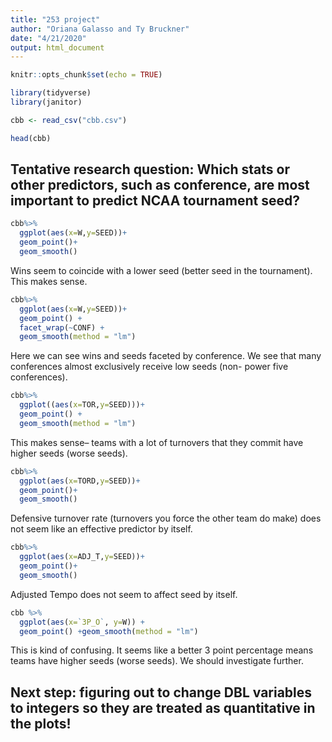 ```yaml
---
title: "253 project"
author: "Oriana Galasso and Ty Bruckner"
date: "4/21/2020"
output: html_document
---
```


```r
knitr::opts_chunk$set(echo = TRUE)
```

```r
library(tidyverse)
library(janitor)
```

```r
cbb <- read_csv("cbb.csv")
```

```r
head(cbb)
```


## Tentative research question: Which stats or other predictors, such as conference,  are most important to predict NCAA tournament seed? 

```r
cbb%>%
  ggplot(aes(x=W,y=SEED))+
  geom_point()+
  geom_smooth()
```

Wins seem to coincide with a lower seed (better seed in the tournament). This makes sense.

```r
cbb%>%
  ggplot(aes(x=W,y=SEED))+
  geom_point() +
  facet_wrap(~CONF) +
  geom_smooth(method = "lm")
```
Here we can see wins and seeds faceted by conference. We see that many conferences almost exclusively receive low seeds (non- power five conferences). 

```r
cbb%>%
  ggplot((aes(x=TOR,y=SEED)))+
  geom_point() +
  geom_smooth(method = "lm")
```

This makes sense-- teams with a lot of turnovers that they commit have higher seeds (worse seeds).

```r
cbb%>%
  ggplot(aes(x=TORD,y=SEED))+
  geom_point()+
  geom_smooth()
```

Defensive turnover rate (turnovers you force the other team do make) does not seem like an effective predictor by itself.

```r
cbb%>%
  ggplot(aes(x=ADJ_T,y=SEED))+
  geom_point()+
  geom_smooth()
```

Adjusted Tempo does not seem to affect seed by itself. 

```r
cbb %>%
  ggplot(aes(x=`3P_O`, y=W)) +
  geom_point() +geom_smooth(method = "lm")
```

This is kind of confusing. It seems like a better 3 point percentage means teams have higher seeds (worse seeds). We should investigate further. 

## Next step: figuring out to change DBL variables to integers so they are treated as quantitative in the plots!
